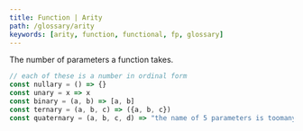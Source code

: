 ```yaml
---
title: Function | Arity
path: /glossary/arity
keywords: [arity, function, functional, fp, glossary]
---
```



<Def of="Arity"/>

The number of parameters a function takes.

```js
// each of these is a number in ordinal form
const nullary = () => {}
const unary = x => x
const binary = (a, b) => [a, b]
const ternary = (a, b, c) => ({a, b, c})
const quaternary = (a, b, c, d) => "the name of 5 parameters is toomanyary"
```
